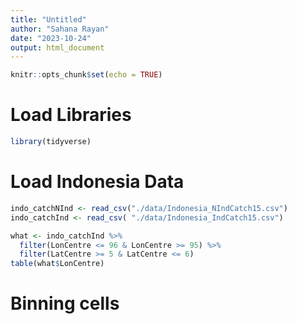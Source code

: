 ```yaml
---
title: "Untitled"
author: "Sahana Rayan"
date: "2023-10-24"
output: html_document
---
```


```r
knitr::opts_chunk$set(echo = TRUE)
```

# Load Libraries

```r
library(tidyverse)
```


# Load Indonesia Data

```r
indo_catchNInd <- read_csv("./data/Indonesia_NIndCatch15.csv")
indo_catchInd <- read_csv( "./data/Indonesia_IndCatch15.csv")
```


```r
what <- indo_catchInd %>% 
  filter(LonCentre <= 96 & LonCentre >= 95) %>% 
  filter(LatCentre >= 5 & LatCentre <= 6)
table(what$LonCentre)
```


# Binning cells

```r

```





